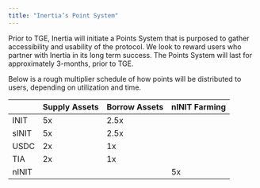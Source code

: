 ```yaml
---
title: "Inertia’s Point System"
---
```


Prior to TGE, Inertia will initiate a Points System that is purposed to gather accessibility and usability of the protocol. We look to reward users who partner with Inertia in its long term success. The Points System will last for approximately 3-months, prior to TGE.

Below is a rough multiplier schedule of how points will be distributed to users, depending on utilization and time.

|       | Supply Assets | Borrow Assets | nINIT Farming |
| ----- | ------------- | ------------- | ------------- |
| INIT  | 5x            | 2.5x          |               |
| sINIT | 5x            | 2.5x          |               |
| USDC  | 2x            | 1x            |               |
| TIA   | 2x            | 1x            |               |
| nINIT |               |               | 5x            |